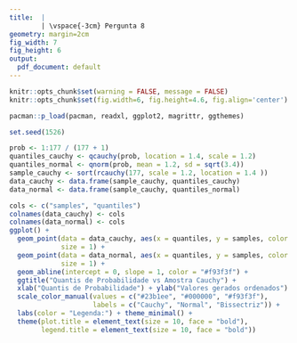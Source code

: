 ```yaml
---
title:  |
        | \vspace{-3cm} Pergunta 8
geometry: margin=2cm
fig_width: 7
fig_height: 6 
output:
  pdf_document: default
---
```



```r
knitr::opts_chunk$set(warning = FALSE, message = FALSE)
knitr::opts_chunk$set(fig.width=6, fig.height=4.6, fig.align='center') 
```

```r
pacman::p_load(pacman, readxl, ggplot2, magrittr, ggthemes)

set.seed(1526)

prob <- 1:177 / (177 + 1)
quantiles_cauchy <- qcauchy(prob, location = 1.4, scale = 1.2)
quantiles_normal <- qnorm(prob, mean = 1.2, sd = sqrt(3.4))
sample_cauchy <- sort(rcauchy(177, scale = 1.2, location = 1.4 ))
data_cauchy <- data.frame(sample_cauchy, quantiles_cauchy)
data_normal <- data.frame(sample_cauchy, quantiles_normal)

cols <- c("samples", "quantiles")
colnames(data_cauchy) <- cols
colnames(data_normal) <- cols
ggplot() +
  geom_point(data = data_cauchy, aes(x = quantiles, y = samples, color = "Cauchy"), 
             size = 1) +
  geom_point(data = data_normal, aes(x = quantiles, y = samples, color = "Normal"),
             size = 1) +
  geom_abline(intercept = 0, slope = 1, color = "#f93f3f") +
  ggtitle("Quantis de Probabilidade vs Amostra Cauchy") +
  xlab("Quantis de Probabilidade") + ylab("Valores gerados ordenados") +
  scale_color_manual(values = c("#23b1ee", "#000000", "#f93f3f"),
                     labels = c("Cauchy", "Normal", "Bissectriz")) +
  labs(color = "Legenda:") + theme_minimal() +
  theme(plot.title = element_text(size = 10, face = "bold"),
        legend.title = element_text(size = 10, face = "bold"))
```

